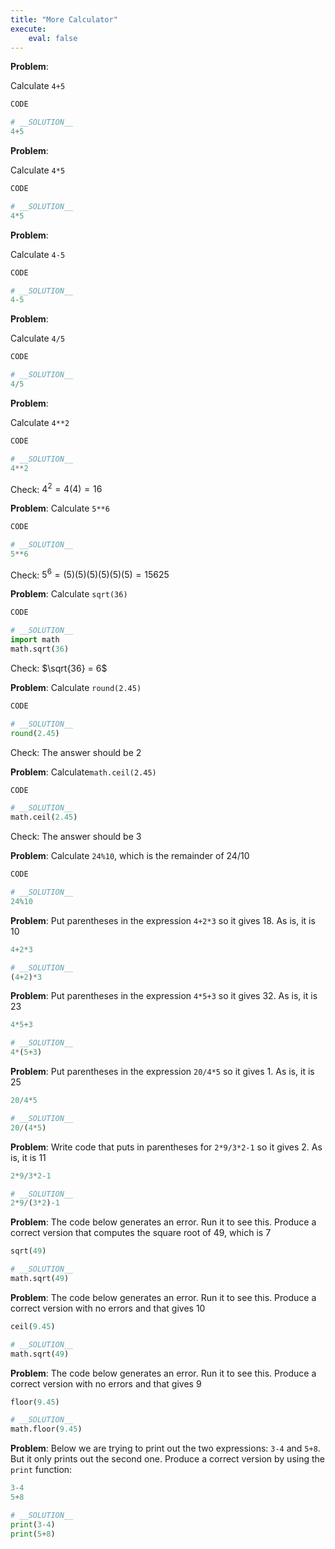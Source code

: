 ```yaml
---
title: "More Calculator"
execute:
    eval: false
---
```


__Problem__:   

Calculate `4+5` 

```python
CODE
```
```python
# __SOLUTION__
4+5
```

__Problem__: 

Calculate `4*5`

```python
CODE
```
```python
# __SOLUTION__
4*5
```

__Problem__: 

Calculate `4-5`

```python
CODE
```
```python
# __SOLUTION__
4-5
```

__Problem__: 

Calculate `4/5`

```python
CODE
```
```python
# __SOLUTION__
4/5
```

__Problem__: 

Calculate `4**2`

```python
CODE
```
```python
# __SOLUTION__
4**2
```

Check:  $4^2=4(4)=16$

__Problem__: Calculate `5**6`
```python
CODE
```
```python
# __SOLUTION__
5**6
```

Check:  $5^6=(5)(5)(5)(5)(5)(5)=15625$

__Problem__: Calculate `sqrt(36)`
```python
CODE
```
```python
# __SOLUTION__
import math
math.sqrt(36)
```

Check: $\sqrt{36} = 6$

__Problem__: Calculate `round(2.45)`
```python
CODE
```
```python
# __SOLUTION__
round(2.45)
```
Check: The answer should be 2

__Problem__: Calculate`math.ceil(2.45)`
```python
CODE
```
```python
# __SOLUTION__
math.ceil(2.45)
```
Check: The answer should be 3

__Problem__: Calculate `24%10`, which is the remainder of $24/10$
```python
CODE
```
```python
# __SOLUTION__
24%10
```
__Problem__: Put parentheses in the expression `4+2*3` so it gives 18. As is, it is 10
```python
4+2*3
```
```python
# __SOLUTION__
(4+2)*3
```

__Problem__: Put parentheses in the expression `4*5+3` so it gives 32. As is, it is 23
```python
4*5+3
```
```python
# __SOLUTION__
4*(5+3)
```

__Problem__: Put parentheses in the expression `20/4*5` so it gives 1. As is, it is 25
```python
20/4*5
```
```python
# __SOLUTION__
20/(4*5)
```

__Problem__: Write code that puts in parentheses for `2*9/3*2-1` so it gives 2. As is, it is 11
```python
2*9/3*2-1
```
```python
# __SOLUTION__
2*9/(3*2)-1
```

__Problem__: The code below generates an error. Run it to see this.
Produce a correct version that computes the square root of 49, which is 7
```python
sqrt(49)
```
```python
# __SOLUTION__
math.sqrt(49)
```

__Problem__: The code below generates an error. Run it to see this.
Produce a correct version with no errors and that gives 10
```python
ceil(9.45)
```
```python
# __SOLUTION__
math.sqrt(49)
```

__Problem__: The code below generates an error. Run it to see this.
Produce a correct version with no errors and that gives 9
```python
floor(9.45)
```
```python
# __SOLUTION__
math.floor(9.45)
```

__Problem__: Below we are trying to print out the two expressions: `3-4` and `5+8`.
But it only prints out the second one.
Produce a correct version by using the `print` function:
```python
3-4
5+8
```
```python
# __SOLUTION__
print(3-4)
print(5+8)
```

